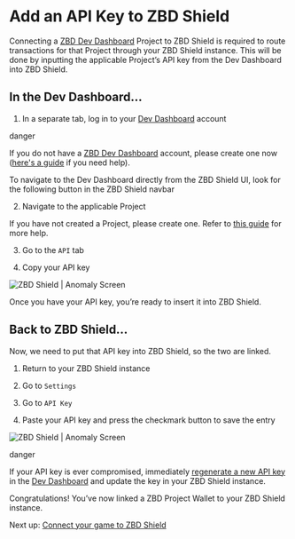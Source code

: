 # Add an API Key to ZBD Shield

Connecting a [ZBD Dev Dashboard](https://dashboard.zebedee.io) Project to ZBD Shield is required to route transactions for that Project through your ZBD Shield instance. This will be done by inputting the applicable Project’s API key from the Dev Dashboard into ZBD Shield.

## In the Dev Dashboard…[​](#in-the-developer-dashboard "Direct link to heading")

1.  In a separate tab, log in to your [Dev Dashboard](https://dashboard.zebedee.io) account

danger

If you do not have a [ZBD Dev Dashboard](https://dashboard.zebedee.io) account, please create one now ([here's a guide](/docs/dashboard/signup) if you need help).

<Tip>To navigate to the Dev Dashboard directly from the ZBD Shield UI, look for the following button in the ZBD Shield navbar</Tip>

2.  Navigate to the applicable Project

<Tip>If you have not created a Project, please create one. Refer to [this guide](/docs/dashboard/projects/create) for more help.</Tip>

3.  Go to the `API` tab
    
4.  Copy your API key
    

<Frame type="glass" caption="ZBD Shield | Anomaly Screen">
  <img src="/img/v2/shield-copy-api-key.png" alt="ZBD Shield | Anomaly Screen" />
</Frame>
<br />

Once you have your API key, you’re ready to insert it into ZBD Shield.

## Back to ZBD Shield…[​](#back-to-zbd-shield "Direct link to heading")

Now, we need to put that API key into ZBD Shield, so the two are linked.

1.  Return to your ZBD Shield instance
    
2.  Go to `Settings`
    
3.  Go to `API Key`
    
4.  Paste your API key and press the checkmark button to save the entry
    

<Frame type="glass" caption="ZBD Shield | Anomaly Screen">
  <img src="/img/v2/shield-input-api-key.png" alt="ZBD Shield | Anomaly Screen" />
</Frame>
<br />

danger

If your API key is ever compromised, immediately [regenerate a new API key](/docs/dashboard/projects/api) in the [Dev Dashboard](https://dashboard.zebedee.io) and update the key in your ZBD Shield instance.

Congratulations! You’ve now linked a ZBD Project Wallet to your ZBD Shield instance.

Next up: [Connect your game to ZBD Shield](/docs/zbd-shield/connect)
